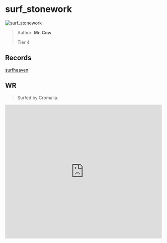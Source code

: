 
# surf_stonework

![surf_stonework](https://raw.githubusercontent.com/Sayt123/SurfMapPics/Maps-and-bonuses/csgo/surf_stonework.jpg)

> Author: **Mr. Cow**
>
> Tier 4

## Records

[surfheaven](https://surfheaven.eu/map/surf_stonework)

## WR

> Surfed by Cromalia.

<iframe
width="100%"
height="430"
src="https://www.youtube.com/embed/LQY371lr1vE"
frameborder="0"
allow="accelerometer; autoplay; clipboard-write; encrypted-media; gyroscope; picture-in-picture"
allowFullScreen
/>

```md

[Surf Timer] - Cromalia finished in 02:27:36 (WR -00:02:50). Improving by 09:58:61
[Surf Timer] - Cromalia beat the map record! Rank: 1/1084

Previous WR holder: JunichiK


```
                